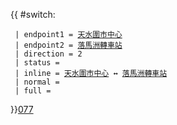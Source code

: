 {{ #switch: {{{format|}}}
  | endpoint1 = [[天水圍市中心]]
  | endpoint2 = [[落馬洲公共交通轉車站|落馬洲轉車站]]
  | direction = 2
  | status = 
  | inline = [[天水圍市中心]] ↔ [[落馬洲公共交通轉車站|落馬洲轉車站]]
  | normal =
  | full =
}}<noinclude>[[category:新界專線小巴路線模板|077]]</noinclude>